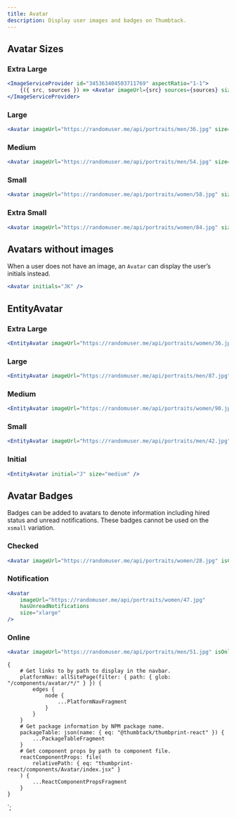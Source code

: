 ```yaml
---
title: Avatar
description: Display user images and badges on Thumbtack.
---
```



<ComponentHeader data={props.data} />

## Avatar Sizes

### Extra Large

```jsx
<ImageServiceProvider id="345363404503711769" aspectRatio="1-1">
    {({ src, sources }) => <Avatar imageUrl={src} sources={sources} size="xlarge" />}
</ImageServiceProvider>
```

### Large

```jsx
<Avatar imageUrl="https://randomuser.me/api/portraits/men/36.jpg" size="large" />
```

### Medium

```jsx
<Avatar imageUrl="https://randomuser.me/api/portraits/men/54.jpg" size="medium" />
```

### Small

```jsx
<Avatar imageUrl="https://randomuser.me/api/portraits/women/58.jpg" size="small" />
```

### Extra Small

```jsx
<Avatar imageUrl="https://randomuser.me/api/portraits/women/84.jpg" size="xsmall" />
```

## Avatars without images

When a user does not have an image, an `Avatar` can display the user’s initials instead.

```jsx
<Avatar initials="JK" />
```

## EntityAvatar

### Extra Large

```jsx
<EntityAvatar imageUrl="https://randomuser.me/api/portraits/women/36.jpg" size="xlarge" />
```

### Large

```jsx
<EntityAvatar imageUrl="https://randomuser.me/api/portraits/men/87.jpg" size="large" />
```

### Medium

```jsx
<EntityAvatar imageUrl="https://randomuser.me/api/portraits/women/90.jpg" size="medium" />
```

### Small

```jsx
<EntityAvatar imageUrl="https://randomuser.me/api/portraits/men/42.jpg" size="small" />
```

### Initial

```jsx
<EntityAvatar initial="J" size="medium" />
```

## Avatar Badges

Badges can be added to avatars to denote information including hired status and unread notifications. These badges cannot be used on the `xsmall` variation.

### Checked

```jsx
<Avatar imageUrl="https://randomuser.me/api/portraits/women/28.jpg" isChecked size="xlarge" />
```

### Notification

```jsx
<Avatar
    imageUrl="https://randomuser.me/api/portraits/women/47.jpg"
    hasUnreadNotifications
    size="xlarge"
/>
```

### Online

```jsx
<Avatar imageUrl="https://randomuser.me/api/portraits/men/51.jpg" isOnline size="medium" />
```

<ComponentFooter data={props.data} />

    {
        # Get links to by path to display in the navbar.
        platformNav: allSitePage(filter: { path: { glob: "/components/avatar/*/" } }) {
            edges {
                node {
                    ...PlatformNavFragment
                }
            }
        }
        # Get package information by NPM package name.
        packageTable: json(name: { eq: "@thumbtack/thumbprint-react" }) {
            ...PackageTableFragment
        }
        # Get component props by path to component file.
        reactComponentProps: file(
            relativePath: { eq: "thumbprint-react/components/Avatar/index.jsx" }
        ) {
            ...ReactComponentPropsFragment
        }
    }
`;
